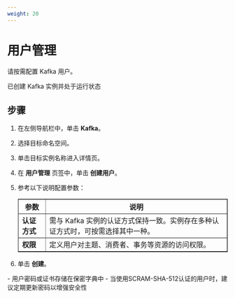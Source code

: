 ```yaml
---
weight: 20
---
```


# 用户管理

请按需配置 Kafka 用户。

<Directive type="tip" title="前提条件">
已创建 Kafka 实例并处于运行状态
</Directive>

## 步骤

<Tabs>
<Tab label="Web Console">

1. 在左侧导航栏中，单击 **Kafka**。
2. 选择目标命名空间。
3. 单击目标实例名称进入详情页。
4. 在 **用户管理** 页签中，单击 **创建用户**。
5. 参考以下说明配置参数：

    <table border="">
        <tr>
            <th style={{width: '100px'}}>参数</th>
            <th>说明</th>
        </tr>
        <tr>
            <td><b>认证方式</b></td>
            <td>需与 Kafka 实例的认证方式保持一致。实例存在多种认证方式时，可按需选择其中一种。</td>
        </tr>
        <tr>
            <td><b>权限</b></td>
            <td>定义用户对主题、消费者、事务等资源的访问权限。</td>
        </tr>
    </table>

6. 单击 **创建**。

</Tab>
</Tabs>

<Directive type="info" title="注意事项">
- 用户密码或证书存储在保密字典中
- 当使用SCRAM-SHA-512认证的用户时，建议定期更新密码以增强安全性
</Directive>